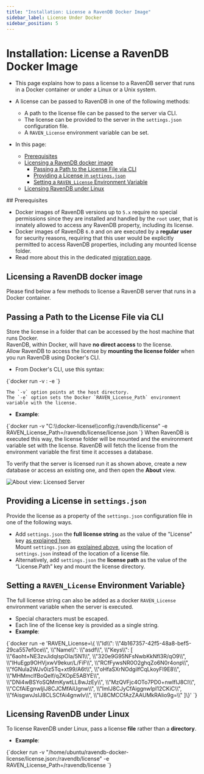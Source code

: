 ```yaml
---
title: "Installation: License a RavenDB Docker Image"
sidebar_label: License Under Docker
sidebar_position: 5
---
```



# Installation: License a RavenDB Docker Image
<Admonition type="note" title="Note">

* This page explains how to pass a license to a RavenDB server that runs 
  in a Docker container or under a Linux or a Unix system.  
* A license can be passed to RavenDB in one of the following methods:  
   * A path to the license file can be passed to the server via CLI.  
   * The license can be provided to the server in the `settings.json` 
     configuration file.  
   * A `RAVEN_License` environment variable can be set.  

* In this page:  
  * [Prerequisites](../../start/licensing/license-under-docker#prerequisites)  
  * [Licensing a RavenDB docker image](../../start/licensing/license-under-docker#licensing-a-ravendb-docker-image)  
     * [Passing a Path to the License File via CLI](../../start/licensing/license-under-docker#passing-a-path-to-the-license-file-via-cli)  
     * [Providing a License in `settings.json`](../../start/licensing/license-under-docker#providing-a-license-in-)  
     * [Setting a `RAVEN_License` Environment Variable](../../start/licensing/license-under-docker#setting-a--environment-variable)  
  * [Licensing RavenDB under Linux](../../start/licensing/license-under-docker#licensing-ravendb-under-linux)  

</Admonition>
## Prerequisites

* Docker images of RavenDB versions up to `5.x` require no special permissions 
  since they are installed and handled by the `root` user, that is innately allowed 
  to access any RavenDB property, including its license.  
* Docker images of RavenDB `6.0` and on are executed by a **regular user** for 
  security reasons, requiring that this user would be explicitly permitted to access 
  RavenDB properties, including any mounted license folder.  
* Read more about this in the dedicated [migration page](../../migration/server/docker).  


## Licensing a RavenDB docker image  

Please find below a few methods to license a RavenDB server that runs in a Docker container.  

## Passing a Path to the License File via CLI

Store the license in a folder that can be accessed by the host machine that runs Docker.  
RavenDB, within Docker, will have **no direct access** to the license.  
Allow RavenDB to access the license by **mounting the license folder** when you run RavenDB 
using Docker's CLI.  

* From Docker's CLI, use this syntax:  
<TabItem value="something" label="json">
<CodeBlock language="json">
{`docker run -v <host_dir>:<container_dir> -e <env.var>
`}
</CodeBlock>
</TabItem>
  
    The `-v` option points at the host directory.  
    The `-e` option sets the Docker `RAVEN_License_Path` environment variable with the license.  

* **Example**:  
<TabItem value="something" label="json">
<CodeBlock language="json">
{`docker run -v "C:\\docker-license\\config:/ravendb/license" -e RAVEN_License_Path=/ravendb/license/license.json  
`}
</CodeBlock>
</TabItem>
  When RavenDB is executed this way, the license folder will be mounted and the environment variable set with the license.  
  RavenDB will fetch the license from the environment variable the first time it accesses a database.  

To verify that the server is licensed run it as shown above, create a new database or access an existing one, 
and then open the **About** view.   

![About view: Licensed Server](./assets/licensed-server.png)

## Providing a License in `settings.json`

Provide the license as a property of the `settings.json` configuration file in one of the following ways.  

* Add `settings.json` the **full license string** as the value of the "License" key 
  [as explained here](../../server/configuration/license-configuration).  
  Mount `settings.json` as [explained above](../../start/licensing/license-under-docker#passing-a-path-to-the-license-file-via-cli), 
  using the location of `settings.json` instead of the location of a license file.  
* Alternatively, add `settings.json` the **license path** as the value of the “License.Path” key and mount the license directory.  

## Setting a `RAVEN_License` Environment Variable}  

The full license string can also be added as a docker `RAVEN_License` environment variable when the server is executed.  

* Special characters must be escaped.  
* Each line of the license key is provided as a single string.  
* **Example**:  
<TabItem value="something" label="json">
<CodeBlock language="json">
{`docker run -e 'RAVEN_License=\{ 
 \\"Id\\": \\"4b167357-42f5-48a8-bef5-29ca557ef0ce\\",  
 \\"Name\\": \\"asdf\\",   \\"Keys\\": [
   \\"6aoht+NE3zvJidqIspOIa/5N1\\",
   \\"320e9G95NFsNwbKkNfl3R/qO9\\",
   \\"IHuEgp9OHVjxwV9ekur/L/FiF\\",
   \\"RCfFywsNR0O2ghqZo6N0r4onp\\",
   \\"fGNula2WJv0iz5Tq+xt99/A6t\\",
   \\"oHfaSXrNOdgilfCqLkoyFI9E8\\",
   \\"MHMmcIfBoQelf/qZKOpE5ABYE\\",
   \\"DNi4wBSYoSQMmKywtLL8wJzEy\\",
   \\"MzQVFjc4OTo7PD0+nwIfIJ8CI\\",
   \\"CCfAiEgnwIjIJ8CJCMfAiUgnw\\",
   \\"ImIJ8CJyCfAiggnwIpI12CKiC\\",
   \\"fAisgwvJsIJ8CLSCfAi4gnwIv\\",
   \\"IJ8CMCCfAzZAAUMkRAlio9g=\\"  ]\}'
`}
</CodeBlock>
</TabItem>



## Licensing RavenDB under Linux  

To license RavenDB under Linux, pass a license **file** rather than a **directory**.  

* **Example**:  
<TabItem value="something" label="json">
<CodeBlock language="json">
{`docker run -v "/home/ubuntu/ravendb-docker-license/license.json:/ravendb/license" -e RAVEN_License_Path=/ravendb/license
`}
</CodeBlock>
</TabItem>




